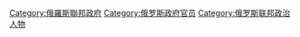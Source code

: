 [[Category:俄羅斯聯邦政府|Category:俄羅斯聯邦政府]]
[[Category:俄罗斯政府官员|Category:俄罗斯政府官员]]
[[Category:俄罗斯联邦政治人物|Category:俄罗斯联邦政治人物]]